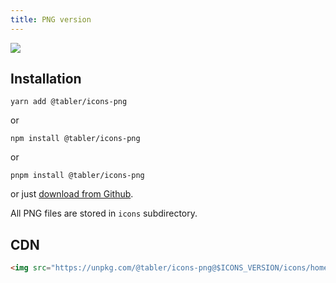 ```yaml
---
title: PNG version
---
```


![](https://raw.githubusercontent.com/tabler/tabler-icons/master/.github/packages/og-package-png.png)

## Installation

```
yarn add @tabler/icons-png
```

or

```
npm install @tabler/icons-png
```

or

```
pnpm install @tabler/icons-png
```

or just [download from Github](https://github.com/tabler/tabler-icons/releases).

All PNG files are stored in `icons` subdirectory.

## CDN

```html
<img src="https://unpkg.com/@tabler/icons-png@$ICONS_VERSION/icons/home.png" />
```
